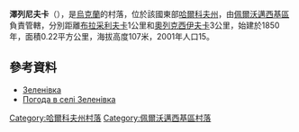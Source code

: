 {{coord|49|20|42|N|36|18|25|E|scale:100000_region:UA|display=title}}

'''澤列尼夫卡'''（{{lang-uk|Зеленівка}}），是[[烏克蘭|烏克蘭]]的村落，位於該國東部[[哈爾科夫州|哈爾科夫州]]，由[[佩爾沃邁西基區|佩爾沃邁西基區]]負責管轄，分別距離[[布拉采利夫卡|布拉采利夫卡]]1公里和[[奧列克西伊夫卡_(佩爾沃邁西基區)|奧列克西伊夫卡]]3公里，始建於1850年，面積0.22平方公里，海拔高度107米，2001年人口15。

==參考資料==
* [http://w1.c1.rada.gov.ua/pls/z7502/A005?rdat1=09.01.2009&rf7571=33893 Зеленівка]
* [http://weather.in.ua/ua/har'kovskaja/8957 Погода в селі Зеленівка] {{Wayback|url=http://weather.in.ua/ua/har%27kovskaja/8957 |date=20160323025526 }}

{{DEFAULTSORT:Зеленівка}}
[[Category:哈爾科夫州村落|Category:哈爾科夫州村落]]
[[Category:佩爾沃邁西基區村落|Category:佩爾沃邁西基區村落]]


{{Kharkiv-geo-stub}}